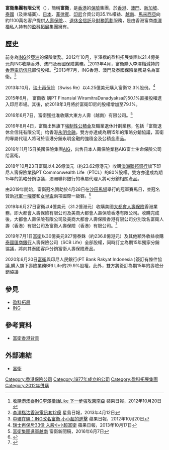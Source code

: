 {{Infobox company
|company_name = 富衛集團有限公司<br>FWD Group Holdings Limited
|company_logo = FWD logo.svg
|company_type = 私人公司
|location = {{HKG}}[[鰂魚涌|鰂魚涌]][[太古城|太古城]]太古灣道14號（[[太古城中心|太古城中心]]三座）13樓
|company_slogan = 
|foundation = {{start date and age|2013|03|18}}
|industry = [[保險|保險]]
|founder= [[李澤楷|李澤楷]]
|key_people = [[黃清風|黃清風]]（集團行政總裁兼執行董事）
|revenue = {{increase}}116.97億美元（2021年）
|operating_income = 
|profit = {{increase}}2.49億美元（2021年）
|assets = {{increase}}636.53億美元（2021年）
|equity = {{increase}}89.47億美元（2021年）
|products = 
|num_employees  = 6675人（2021年）
|parent = [[盈科拓展|盈科拓展]]72.68%<br>[[瑞士再保险|瑞士再保险]]11.31%
|homepage = {{url|http://www.fwd.com.hk}}
}}
'''富衛集團有限公司'''（{{lang-en|FWD Group Holdings Limited}}），簡稱'''富衛'''，是[[香港|香港]]的[[保險|保險]]集團，於[[香港|香港]]、[[澳門|澳門]]、[[新加坡|新加坡]]、[[泰國|泰國]]（及柬埔寨）、[[日本|日本]]、[[菲律賓|菲律賓]]、[[印尼|印尼]]合資公司35.1%權益、[[越南|越南]]、[[馬來西亞|馬來西亞]]向約1100萬名客户提供[[人壽保險|人壽保險]]、{{link-en|一般保險|General insurance}}、[[退休金|退休金]][[信託|信託]]及[[財務策劃|財務策劃]]服務，是由香港富商[[李澤楷|李澤楷]]私人持有的[[盈科拓展|盈科拓展]]集團擁有。

==歷史==
前身為[[ING|ING]]於[[亞洲|亞洲]]的保險業務。2012年10月，李澤楷的盈科拓展集團以21.4億美元向ING收購香港、澳門及泰國保險業務。<ref>[http://hk.apple.nextmedia.com/financeestate/art/20121020/18044556 收購港澳泰ING李澤楷話Like 下一步強攻東南亞] {{Wayback|url=http://hk.apple.nextmedia.com/financeestate/art/20121020/18044556 |date=20160304131205 }} 蘋果日報，2012年10月20日</ref>2013年4月，富衛購入李澤楷減持的[[香港電訊信託|香港電訊信託]]部份股權。<ref>[http://singtao.com/yesterday/fin/0412do01.html 李澤楷沽香港電訊套12億] {{Wayback|url=http://singtao.com/yesterday/fin/0412do01.html |date=20040414011331 }} 星島日報，2013年4月12日</ref>2013年7月，ING香港、澳門及泰國保險業務易名為富衛。<ref>[http://hk.apple.nextmedia.com/financeestate/art/20130703/18320880 中環在線：ING改名富衛 小小超的進擊] {{Wayback|url=http://hk.apple.nextmedia.com/financeestate/art/20130703/18320880 |date=20160304123232 }} 蘋果日報，2012年10月20日</ref>

2013年10月，[[瑞士再保险|瑞士再保险]]（Swiss Re）以4.25億美元購入富衛12.3%股份。<ref>[http://hk.apple.nextmedia.com/financeestate/art/20131017/18467260 瑞士再保斥33億 入股小小超富衛] {{Wayback|url=http://hk.apple.nextmedia.com/financeestate/art/20131017/18467260 |date=20170816191739 }} 蘋果日報，2013年10月17日</ref>

2015年6月， 富衛收 購PT Finansial WiramitraDanadyaksa的50.1%直接股權進入印尼市場。其後，於2018年3月將於富衛印尼的股權增加至79.1%。

2016年6月7日，富衛獲批准收購大東方人壽（越南）有限公司。<ref>[https://www.fwd.com.hk/tc/press/2016/fwd-group-to-enter-vietnam/ 富衛集團進軍越南] {{Wayback|url=https://www.fwd.com.hk/tc/press/2016/fwd-group-to-enter-vietnam/ |date=20201201175958 }} 富衛新聞稿，2016年6月7日</ref>

2016年8月4日，富衛出售旗下[[強制性公積金|強制性公積金]]及職業退休計劃業務，包括「富衛退休金信託有限公司」给香港[[永明金融|永明金融]]。雙方亦達成為期15年的策略分銷協議，富衛的專屬代理人將可於香港分銷永明金融的強積金及公積金產品。

2016年11月15日美國保險集團[[AIG|AIG]]，出售日本人壽保險業務AIG富士生命保險公司给富衛。

2018年10月23日富衛以4.26億澳元（約23.62億港元）收購[[澳洲聯邦銀行|澳洲聯邦銀行]]旗下印尼人壽保險業務PT Commonwealth Life（PTCL）的80%股權。雙方亦達成為期15年的策略分銷協議，澳洲聯邦銀行的專屬代理人將可分銷相關產品。

由2019年開始，富衛冠名贊助於4月28日在[[沙田馬場|沙田馬場]]舉行的冠軍賽馬日，並冠名贊助[[冠軍一哩賽|冠軍一哩賽]]和[[女皇盃|女皇盃]]兩項國際一級賽。<ref>{{Cite web |url=https://www.fwd.com.hk/tc/press/2019/fwd-becomes-the-new-champions-day-title-sponsor |title=富衛保險成為《富衛保險冠軍賽馬日》冠名贊助商 |access-date=2019-05-12 |archive-date=2020-12-01 |archive-url=https://web.archive.org/web/20201201181757/https://www.fwd.com.hk/tc/press/2019/fwd-becomes-the-new-champions-day-title-sponsor/ |dead-url=yes }}</ref>

2019年6月27日富衛以4億美元（31.2億港元）收購美國[[大都會人壽保險|大都會人壽保險]]香港業務，即大都會人壽保險有限公司及美商大都會人壽保險香港有限公司。收購完成後，大都會人壽保險有限公司及美商大都會人壽保險香港有限公司分別改名富衛人壽（香港）有限公司及富衛人壽保險（香港）有限公司。<ref>{{Cite web |url=https://www.fwdlife.hk/pdf/home/cus-notification_tc.pdf |title=控股公司變更後之公司名稱更改 |access-date=202201-15 |date=2020-09-28 |archive-date=2020-10-29 |archive-url=https://web.archive.org/web/20201029083550/https://www.fwdlife.hk/pdf/home/cus-notification_tc.pdf }}</ref>

2019年7月1日[[富衛|富衛]]以30億美元927億泰銖（約236.8億港元）及其他額外收益收購[[泰國匯商銀行|泰國匯商銀行]]人壽保險公司（SCB Life）全部股權，同時訂立為期15年獨家分銷協議，將向其泰國客戶分銷富衛人壽保險產品。

2020年6月20日[[富衛|富衛]]與印尼人民銀行(PT Bank Rakyat Indonesia )簽訂有條件協議,購入旗下壽險業務BRI Life的29.9%股權，此外，雙方將簽訂為期15年的壽險分銷協議

==參見==
*[[盈科拓展|盈科拓展]]
*[[ING|ING]]

==參考資料==
*[http://www.fwd.com.hk/zh-HK/about/background.html 富衛香港背景] {{Wayback|url=http://www.fwd.com.hk/zh-HK/about/background.html |date=20160111142622 }}
{{reflist}}

==外部連結==
*[http://www.fwd.com.hk 富衛] {{Wayback|url=http://www.fwd.com.hk/ |date=20160209144322 }}

{{電訊盈科}}
{{中国保险业}}
{{Authority control}}

[[Category:香港保險公司|Category:香港保險公司]]
[[Category:1977年成立的公司|Category:1977年成立的公司]]
[[Category:盈科拓展集團|Category:盈科拓展集團]]
[[Category:2012年併購|Category:2012年併購]]